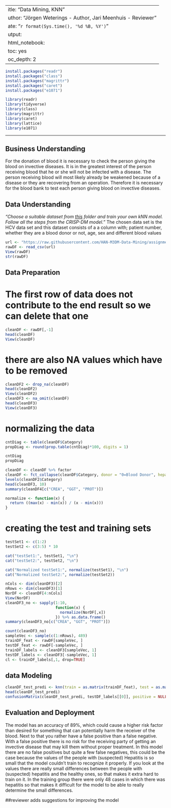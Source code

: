  ---
title: "Data Mining, KNN"
author: "Jörgen Weterings - Author, Jari Meenhuis - Reviewer"
date: "`r format(Sys.time(), '%d %B, %Y')`"
output:
  html_notebook:
  toc: yes
toc_depth: 2
 ---
 

```{r}
install.packages("readr")
install.packages("class")
install.packages("magrittr")
install.packages("caret")
install.packages("e1071")

library(readr)
library(tidyverse)
library(class)
library(magrittr)
library(caret)
library(lattice)
library(e1071)
```


---
## Business Understanding
For the donation of blood it is necessary to check the person giving the blood on invective diseases. It is in the greatest interest of the person receiving blood that he or she will not be infected with a disease. The person receiving blood will most likely already be weakened because of a disease or they are recovering from an operation. Therefore it is necessary for the blood bank to test each person giving blood on invective diseases.  


## Data Understanding
*"Choose a suitable dataset from [this](https://github.com/HAN-M3DM-Data-Mining/assignments/tree/master/datasets) folder and train  your own kNN model. Follow all the steps from the CRISP-DM model."*
The chosen data set is the HCV data set and this dataset consists of a a column with; patient number, whether they are a blood donor or not, age, sex and different blood values

```{r}
url <- "https://raw.githubusercontent.com/HAN-M3DM-Data-Mining/assignments/master/datasets/KNN-hcvdat0.csv"
rawDF <- read_csv(url)
View(rawDF)
str(rawDF)
```

## Data Preparation

# The first row of data does not contribute to the end result so we can delete that one
```{r}
cleanDF <- rawDF[,-1]
head(cleanDF)
View(cleanDF)
```

# there are also NA values which have to be removed
```{r}
cleanDF2 <- drop_na(cleanDF)
head(cleanDF2)
View(cleanDF2)
cleanDF3 <- na_omit(cleanDF)
head(cleanDF3)
View(cleanDF3)
```

# normalizing the data
```{r}
cntDiag <- table(cleanDF$Category)
propDiag <- round(prop.table(cntDiag)*100, digits = 1)

cntDiag
propDiag

cleanDF <- cleanDF %>% factor
cleanDF <- fct_collapse(cleanDF$Category, donor = "0=Blood Donor", hepatitis = c("0s=suspect Blood Donor", "1=Hepatitis", "2=Fibrosis", "3=Cirrhosis"))
levels(cleanDF2$Category)
head(cleanDF3, 10)
summary(cleanDF4[c("CREA", "GGT", "PROT")])

normalize <- function(x) { 
  return ((max(x) - min(x)) / (x - min(x))) 
}
```

# creating the test and training sets
```{r}
testSet1 <- c(1:2)
testSet2 <- c(3:5) * 10

cat("testSet1:", testSet1, "\n")
cat("testSet2:", testSet2, "\n")

cat("Normalized testSet1:", normalize(testSet1), "\n")
cat("Normalized testSet2:", normalize(testSet2))

nCols <- dim(cleanDF3)[2]
nRows <- dim(cleanDF3)[1]
NorDF <- cleanDF[4:nCols]
View(NorDF)
cleanDF3_no <- sapply(1:10,
                      function(x) {
                        normalize(NorDF[,x])
                      }) %>% as.data.frame()
summary(cleanDF3_no[c("CREA", "GGT", "PROT")])

count(cleanDF3_no)
sampleVec <- sample(c(1:nRows), 489)
trainDF_feat <- rawDF[sampleVec, ]
testDF_feat <- rawDF[-sampleVec, ]
trainDF_labels <- cleanDF3[sampleVec, 1]
testDF_labels <- cleanDF3[-sampleVec, 1]
cl <- trainDF_labels[,1, drop=TRUE]
```

## data Modeling
```{r}
cleanDF_test_predi <- knn(train = as.matrix(trainDF_feat), test = as.matrix(testDF_feat), cl = as.matrix(trainDF_labels), k = 5)
head(cleanDF_test_predi)
confusionMatrix(cleanDF_test_predi, testDF_labels[[0]], positive = NULL, dnn = c("Prediction", "True"))
```

## Evaluation and Deployment

The model has an accuracy of 89%, which could cause a higher risk factor than desired for something that can potentially harm the receiver of the blood. Next to that you rather have a false positive than a false negative. With a false positive there is no risk for the receiving party of getting an invective disease that may kill them without proper treatment. In this model there are no false positives but quite a few false negatives, this could be the case because the values of the people with (suspected) Hepatitis is so small that the model couldn't train to recognize it properly. If you look at the values there are really small differences between the people with (suspected) hepatitis and the healthy ones, so that makes it extra hard to train on it. In the training group there were only 48 cases in which there was hepatitis so that makes it difficult for the model to be able to really determine the small differences. 


##reviewer adds suggestions for improving the model
